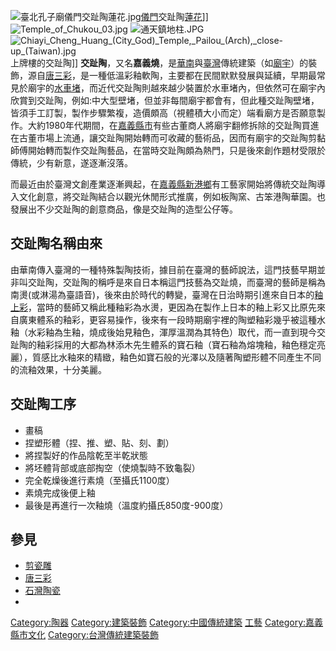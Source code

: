 {{unreferenced|time=2018-09-03T15:27:38+00:00}}
[[File:臺北孔子廟儀門交趾陶蓮花.jpg|thumb]][[儀門|儀門]]交趾陶[[蓮花|蓮花]]]]
[[File:Temple_of_Chukou_03.jpg|thumb]]
[[File:通天鎮地柱.JPG|right]]
[[File:Chiayi_Cheng_Huang_(City_God)_Temple,_Pailou_(Arch),_close-up_(Taiwan).jpg|thumb]]上牌樓的交趾陶]]
'''交趾陶'''，又名'''嘉義燒'''，是[[中國南方|華南]]與[[台灣|臺灣]]傳統建築（如[[廟宇|廟宇]]）的裝飾，源自[[唐三彩|唐三彩]]，是一種低溫彩釉軟陶，主要都在民間默默發展與延續，早期最常見於廟宇的[[wiktionary:zh:水車堵|水車堵]]，而近代交趾陶則越來越少裝置於水車堵內，但依然可在廟宇內欣賞到交趾陶，例如:中大型壁堵，但並非每間廟宇都會有，但此種交趾陶壁堵，皆須手工訂製，製作步驟繁複，造價頗高（視體積大小而定）端看廟方是否願意製作。大約1980年代期間，在[[嘉義縣|嘉義縣]][[嘉義市|市]]有些古董商人將廟宇翻修拆除的交趾陶買進在古董市場上流通，讓交趾陶開始轉而可收藏的藝術品，因而有廟宇的交趾陶剪黏師傅開始轉而製作交趾陶藝品，在當時交趾陶頗為熱門，只是後來創作題材受限於傳統，少有新意，遂逐漸沒落。

而最近由於臺灣文創產業逐漸興起，在[[嘉義縣|嘉義縣]][[新港鄉|新港鄉]]有工藝家開始將傳統交趾陶導入文化創意，將交趾陶結合以觀光休閒形式推廣，例如板陶窯、古笨港陶華園。也發展出不少交趾陶的創意商品，像是交趾陶的造型公仔等。

== 交趾陶名稱由來==
由華南傳入臺灣的一種特殊製陶技術，據目前在臺灣的藝師說法，這門技藝早期並非叫交趾陶，交趾陶的稱呼是來自日本稱這門技藝為交趾燒，而臺灣的藝師是稱為南燙(或淋湯為臺語音)，後來由於時代的轉變，臺灣在日治時期引進來自日本的[[釉上彩|釉上彩]]，當時的藝師又稱此種釉彩為水燙，更因為在製作上日本的釉上彩又比原先來自廣東體系的釉彩，更容易操作，後來有一段時期廟宇裡的陶塑釉彩幾乎被這種水釉（水彩釉為生釉，燒成後始見釉色，渾厚溫潤為其特色）取代，而一直到現今交趾陶的釉彩採用的大都為林添木先生體系的寶石釉（寶石釉為熔塊釉，釉色穩定亮麗），質感比水釉來的精緻，釉色如寶石般的光澤以及隨著陶塑形體不同產生不同的流釉效果，十分美麗。

== 交趾陶工序 ==
*畫稿
*捏塑形體（捏、推、塑、貼、刻、劃）
*將捏製好的作品陰乾至半乾狀態
*將坯體背部或底部掏空（使燒製時不致龜裂）
*完全乾燥後進行素燒（至攝氏1100度）
*素燒完成後便上釉
*最後是再進行一次釉燒（溫度約攝氏850度-900度）

==參見==
*[[剪瓷雕|剪瓷雕]]
*[[唐三彩|唐三彩]]
*[[石灣陶瓷|石灣陶瓷]]
*{{Commonscat-inline|Cochin ware}}

[[Category:陶器|Category:陶器]]
[[Category:建築裝飾|Category:建築裝飾]]
[[Category:中國傳統建築|Category:中國傳統建築]]
[[Category:中華民國無形文化資產傳統工藝類|工藝]]
[[Category:嘉義縣市文化|Category:嘉義縣市文化]]
[[Category:台灣傳統建築裝飾|Category:台灣傳統建築裝飾]]